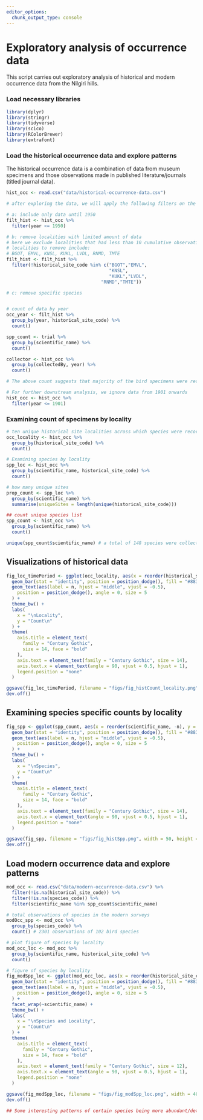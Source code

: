 ```yaml
---
editor_options: 
  chunk_output_type: console
---
```


# Exploratory analysis of occurrence data

This script carries out exploratory analysis of historical and modern occurrence data from the Nilgiri hills.   

### Load necessary libraries
```r
library(dplyr)
library(stringr)
library(tidyverse)
library(scico)
library(RColorBrewer)
library(extrafont)
```

### Load the historical occurrence data and explore patterns

The historical occurrence data is a combination of data from museum specimens and those observations made in published literature/journals (titled journal data). 
```r
hist_occ <- read.csv("data/historical-occurrence-data.csv")

# after exploring the data, we will apply the following filters on the dataset

# a: include only data until 1950
filt_hist <- hist_occ %>%
  filter(year <= 1950)

# b: remove localities with limited amount of data
# here we exclude localities that had less than 10 cumulative observations/records between 1850-1950
# localities to remove include: 
# BGOT, EMVL, KNSL, KUKL, LVDL, RNMD, TMTE
filt_hist <- filt_hist %>%
  filter(!historical_site_code %in% c("BGOT","EMVL",
                                      "KNSL",
                                      "KUKL","LVDL",
                                   "RNMD","TMTE"))

# c: remove specific species


# count of data by year
occ_year <- filt_hist %>%
  group_by(year, historical_site_code) %>%
  count()

spp_count <- trial %>%
  group_by(scientific_name) %>%
  count()

collector <- hist_occ %>%
  group_by(collectedBy, year) %>%
  count()

# The above count suggests that majority of the bird specimens were recorded in 1881, followed by some data from 1876.

# For further downstream analysis, we ignore data from 1901 onwards
hist_occ <- hist_occ %>%
  filter(year <= 1901)
```

### Examining count of specimens by locality
```r
# ten unique historical site localities across which species were recorded
occ_locality <- hist_occ %>%
  group_by(historical_site_code) %>%
  count()

# Examining species by locality
spp_loc <- hist_occ %>%
  group_by(scientific_name, historical_site_code) %>%
  count()

# how many unique sites
prop_count <- spp_loc %>%
  group_by(scientific_name) %>%
  summarise(uniqueSites = length(unique(historical_site_code)))

## count unique species list
spp_count <- hist_occ %>%
  group_by(scientific_name) %>%
  count()

unique(spp_count$scientific_name) # a total of 148 species were collected/recorded between 1850 and 1901 across 12 unique historical localities identified
```

## Visualizations of historical data
```r
fig_loc_timePeriod <- ggplot(occ_locality, aes(x = reorder(historical_site_code,-n), y = n, fill = historical_site_code)) +
  geom_bar(stat = "identity", position = position_dodge(), fill = "#883107", alpha = 0.9) +
  geom_text(aes(label = n, hjust = "middle", vjust = -0.5),
    position = position_dodge(), angle = 0, size = 5
  ) +
  theme_bw() +
  labs(
    x = "\nLocality",
    y = "Count\n"
  ) +
  theme(
    axis.title = element_text(
      family = "Century Gothic",
      size = 14, face = "bold"
    ),
    axis.text = element_text(family = "Century Gothic", size = 14),
    axis.text.x = element_text(angle = 90, vjust = 0.5, hjust = 1),
    legend.position = "none"
  )

ggsave(fig_loc_timePeriod, filename = "figs/fig_histCount_locality.png", width = 12, height = 7, device = png(), units = "in", dpi = 300)
dev.off()
```


## Examining species specific counts by locality
```r
fig_spp <- ggplot(spp_count, aes(x = reorder(scientific_name, -n), y = n, fill = scientific_name)) +
  geom_bar(stat = "identity", position = position_dodge(), fill = "#883107", alpha = 0.9) +
  geom_text(aes(label = n, hjust = "middle", vjust = -0.5),
    position = position_dodge(), angle = 0, size = 5
  ) +
  theme_bw() +
  labs(
    x = "\nSpecies",
    y = "Count\n"
  ) +
  theme(
    axis.title = element_text(
      family = "Century Gothic",
      size = 14, face = "bold"
    ),
    axis.text = element_text(family = "Century Gothic", size = 14),
    axis.text.x = element_text(angle = 90, vjust = 0.5, hjust = 1),
    legend.position = "none"
  )

ggsave(fig_spp, filename = "figs/fig_histSpp.png", width = 50, height = 20, device = png(), units = "in", dpi = 300, limitsize = F)
dev.off()
```

## Load modern occurrence data and explore patterns
```r
mod_occ <- read.csv("data/modern-occurrence-data.csv") %>%
  filter(!is.na(historical_site_code)) %>%
  filter(!is.na(species_code)) %>%
  filter(scientific_name %in% spp_count$scientific_name)

# total observations of species in the modern surveys
modOcc_spp <- mod_occ %>%
  group_by(species_code) %>%
  count() # 2301 observations of 102 bird species

# plot figure of species by locality
mod_occ_loc <- mod_occ %>%
  group_by(scientific_name, historical_site_code) %>%
  count()

# figure of species by locality
fig_modSpp_loc <- ggplot(mod_occ_loc, aes(x = reorder(historical_site_code,-n), y = n, fill = historical_site_code)) +
  geom_bar(stat = "identity", position = position_dodge(), fill = "#883107", alpha = 0.9) +
  geom_text(aes(label = n, hjust = "middle", vjust = -0.5),
    position = position_dodge(), angle = 0, size = 5
  ) +
  facet_wrap(~scientific_name) +
  theme_bw() +
  labs(
    x = "\nSpecies and Locality",
    y = "Count\n"
  ) +
  theme(
    axis.title = element_text(
      family = "Century Gothic",
      size = 14, face = "bold"
    ),
    axis.text = element_text(family = "Century Gothic", size = 12),
    axis.text.x = element_text(angle = 90, vjust = 0.5, hjust = 1),
    legend.position = "none"
  )

ggsave(fig_modSpp_loc, filename = "figs/fig_modSpp_loc.png", width = 40, height = 10, device = png(), units = "in", dpi = 300)
dev.off()

## Some interesting patterns of certain species being more abundant/detected in certain sites over others.
```

